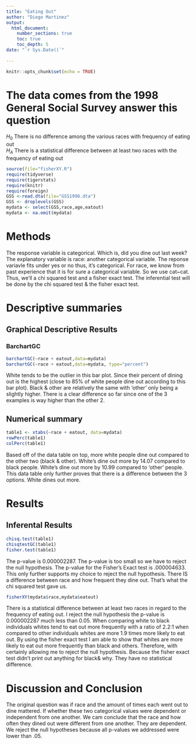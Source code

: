 ```yaml
---
title: "Eating Out"
author: "Diego Martinez"
output: 
  html_document:
    number_sections: true
    toc: true
    toc_depth: 5
date: "`r Sys.Date()`"    
    
---
```


```r
knitr::opts_chunk$set(echo = TRUE)
```

# The data comes from the 1998 General Social Survey answer this question

$H_0$ There is no difference among the various races with frequency of eating out  
$H_A$ There is a statistical difference between at least two races with the frequency of eating out  


```r
source(file="fisherXY.R")
require(tidyverse)
require(tigerstats)
require(knitr)
require(foreign)
GSS <-read.dta(file="GSS1998.dta")
GSS <- droplevels(GSS)
mydata <- select(GSS,race,age,eatout)
mydata <- na.omit(mydata)
```

# Methods 

The response variable is categorical. Which is, did you dine out last week? The explanatory variable is race: another categorical variable. The reponse variavle fits under yes or no thus, it's categorical. For race, we know from past experience that it is for sure a categorical variable. So we use cat~cat. Thus, we'll a chi squared test and a fisher exact test. The inferential test will be done by the chi squared test & the fisher exact test. 

# Descriptive summaries

## Graphical Descriptive Results

### BarchartGC

```r
barchartGC(~race + eatout,data=mydata)
barchartGC(~race + eatout,data=mydata, type="percent")
``` 


White tends to be the outlier in this bar plot. Since their percent of dining out is the highest (close to 85% of white people dine out according to this bar plot). Black & other are relatively the same with 'other' only being a slightly higher. There is a clear difference so far since one of the 3 examples is way higher than the other 2. 

## Numerical summary 

```r
table1 <- xtabs(~race + eatout, data=mydata)
rowPerc(table1)
colPerc(table1)
```
Based off of the data table on top, more white people dine out compared to the other two (black & other). White's dine out more by 14.07 compared to black people. White's dine out more by 10.99 compared to 'other' people. This data table only further proves that there is a difference between the 3 options. White dines out more. 

# Results 

## Inferental Results

```r
chisq.test(table1)
chisqtestGC(table1)
fisher.test(table1)
```

The p-value is  0.000002287. The p-value is too small so we have to reject the null hypothesis. The p-value for the Fisher's Exact test is .000004633. This only further supports my choice to reject the null hypothesis. There IS a difference between race and how frequent they dine out. That's what the chi squared test gave us. 

```r
fisherXY(mydata$race,mydata$eatout)
```

There is a statistical difference between at least two races in regard to the frequency of eating out.  I reject the null hypothesis the p-value is 0.000002287 much less than 0.05.  When comparing white to black individuals  whites tend to eat out more frequently with a ratio of  2.2:1 when compared to other individuals whites are more 1.9 times more likely to eat out. By using the fisher exact test I am able to show that whites are more likely to eat out more frequently than black and others. Therefore, with certainly allowing me to  reject the null hypothesis. Because the fisher exact test didn't print out anything for black& why. They have no statistical difference. 

# Discussion and Conclusion

The original question was if race and the amount of times each went out to dine mattered. If whether these two categorical values were dependent or independent from one another. We cam conclude that the race and how often they dined out were different from one another. They are dependent. We reject the null hypotheses because all p-values we addressed were lower than .05. 


